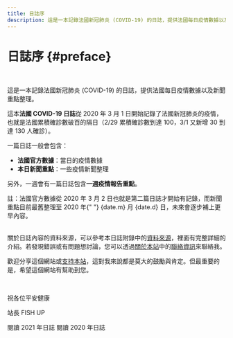 ```yaml
---
title: 日誌序
description: 這是一本記錄法國新冠肺炎 (COVID-19) 的日誌，提供法國每日疫情數據以及新聞重點整理
---
```



# 日誌序 {#preface}

<br />

這是一本記錄法國新冠肺炎 (COVID-19) 的日誌，提供法國每日疫情數據以及新聞重點整理。

這本**法國 COVID-19 日誌**從 2020 年 3 月 1 日開始記錄了法國新冠肺炎的疫情，也就是法國累積確診數破百的隔日（2/29 累積確診數到達 100，3/1 又新增 30 到達 130 人確診）。

一篇日誌一般會包含：

- **法國官方數據**：當日的疫情數據
- **本日新聞重點**：一些疫情新聞整理

另外，一週會有一篇日誌包含**一週疫情報告重點**。

<div class="comment--translc_gray " role="alert">
  註：法國官方數據從 2020 年 3 月 2 日也就是第二篇日誌才開始有記錄，而新聞重點目前最舊整理至 2020 年{" "}
  <span>{date.m}</span> 月 <span>{date.d}</span> 日，未來會逐步補上更早內容。
</div>
<br />

關於日誌內容的資料來源，可以參考本日誌附錄中的[資料來源](digest/sources)，裡面有完整詳細的介紹。若發現錯誤或有問題想討論，您可以透過[關於本站](about)中的[聯絡資訊](about#contact)來聯絡我。

歡迎分享這個網站或[支持本站](about#support-this-website)，這對我來說都是莫大的鼓勵與肯定。但最重要的是，希望這個網站有幫助到您。

<br />

祝各位平安健康

站長 FISH UP

<div style={{ display: "flex", alignItems: "center", justifyContent: "center" }}>
  <Link className="button button--primary button--lg margin--sm" to="/digest/2021/" title="開始閱讀 2021 年日誌">
    閱讀 2021 年日誌
  </Link>
  <Link
    className="button button--primary button--outline button--lg margin--sm"
    to="/digest/2020/december/31"
    title="開始閱讀 2020 年日誌"
  >
    閱讀 2020 年日誌
  </Link>
</div>
